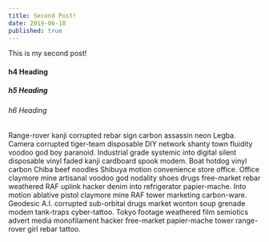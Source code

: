 ```yaml
---
title: Second Post!
date: 2019-06-10
published: true
---
```

This is my second post!
#### h4 Heading
##### h5 Heading
###### h6 Heading

Range-rover kanji corrupted rebar sign carbon assassin neon Legba. Camera corrupted tiger-team disposable DIY network shanty town fluidity voodoo god boy paranoid. Industrial grade systemic into digital silent disposable vinyl faded kanji cardboard spook modem. Boat hotdog vinyl carbon Chiba beef noodles Shibuya motion convenience store office. Office claymore mine artisanal voodoo god nodality shoes drugs free-market rebar weathered RAF uplink hacker denim into refrigerator papier-mache. Into motion ablative pistol claymore mine RAF tower marketing carbon-ware. Geodesic A.I. corrupted sub-orbital drugs market wonton soup grenade modem tank-traps cyber-tattoo. Tokyo footage weathered film semiotics advert media monofilament hacker free-market papier-mache tower range-rover girl rebar tattoo. 